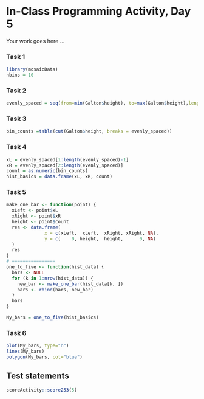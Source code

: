 # In-Class Programming Activity, Day 5

Your work goes here ...


### Task 1
```r
library(mosaicData)
nbins = 10
```

### Task 2
```r
evenly_spaced = seq(from=min(Galton$height), to=max(Galton$height),length.out=nbins+1)
```

### Task 3

```r
bin_counts =table(cut(Galton$height, breaks = evenly_spaced))
```

### Task 4

```r
xL = evenly_spaced[1:length(evenly_spaced)-1]
xR = evenly_spaced[2:length(evenly_spaced)]
count = as.numeric(bin_counts)
hist_basics = data.frame(xL, xR, count)
```


### Task 5

```r
make_one_bar <- function(point) {
  xLeft <- point$xL
  xRight <- point$xR
  height <- point$count
  res <- data.frame(
              x = c(xLeft,  xLeft,  xRight, xRight, NA),
              y = c(    0, height,  height,      0, NA)
  )
  res
}
# ================
one_to_five <- function(hist_data) {
  bars <- NULL
  for (k in 1:nrow(hist_data)) {
    new_bar <- make_one_bar(hist_data[k, ])
    bars <- rbind(bars, new_bar)
  }
  bars
}

My_bars = one_to_five(hist_basics)
```

### Task 6

```r
plot(My_bars, type="n")
lines(My_bars)
polygon(My_bars, col="blue")
```



## Test statements

```r
scoreActivity::score253(5)
```